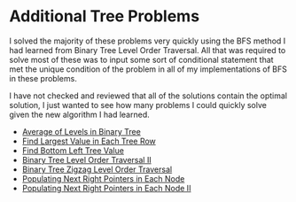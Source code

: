 # Additional Tree Problems

I solved the majority of these problems very quickly using the BFS method I had learned from Binary Tree Level Order Traversal.
All that was required to solve most of these was to input some sort of conditional statement that met the unique condition of the problem in all of 
my implementations of BFS in these problems.

I have not checked and reviewed that all of the solutions contain the optimal solution, I just wanted to see how many problems
I could quickly solve given the new algorithm I had learned.

* [Average of Levels in Binary Tree](./Additional_Problems/average-of-levels-in-binary-tree)
* [Find Largest Value in Each Tree Row](./Additional_Problems/find-largest-value-in-each-tree-row)
* [Find Bottom Left Tree Value](./Additional_Problems/find-bottom-left-tree-value)
* [Binary Tree Level Order Traversal II](./Additional_Problems/binary-tree-level-order-traversal-ii)
* [Binary Tree Zigzag Level Order Traversal](./Additional_Problems/binary-tree-zigzag-level-order-traversal)
* [Populating Next Right Pointers in Each Node](./Additional_Problems/populating-next-right-pointers-in-each-node)
* [Populating Next Right Pointers in Each Node II](./Additional_Problems/populating-next-right-pointers-in-each-node-ii)

